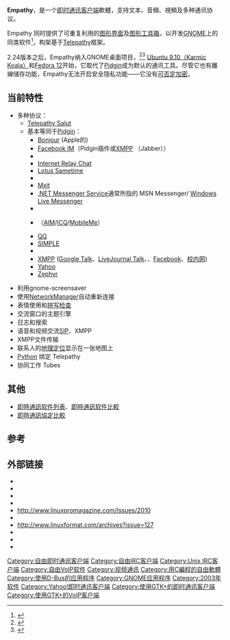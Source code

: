 {{NoteTA|G1=IT|G2=FL}}
{{About|即时通讯-{zh-cn:软件;zh-tw:軟體; zh-hk:軟件;}-|“Empathy”一词的原意|同理心}}
{{Infobox Software
| name                 = Empathy
| logo                 = Hicolor apps scalable empathy.svg
| logo size            = 64px
| screenshot           = Empathy programa mensajeria instantanea.png
| screenshot size      = 200px
| caption              =
| author               = Xavier Claessens
| developer            = Guillaume Desmottes, Xavier Claessens
| programming language = [[C语言|C语言]]
| operating system     = [[跨平台|跨平台]] ([[Linux|Linux]], [[BSD|BSD]], [[Unix|Unix]])
| language             = [[L10n|L10n]]
| genre                = [[即时通讯|即时通讯]]
| license              = [[GNU通用公共许可证|GNU通用公共许可证]]
| website              = {{URL|https://wiki.gnome.org/Apps/Empathy}}
}}

'''Empathy'''，是一个[[即时通讯客户端|即时通讯客户端]]軟體，支持文本、音頻、視頻及多种通讯协议。

Empathy 同时提供了可重复利用的[[图形界面|图形界面]]及[[图形工具箱|图形工具箱]]，以开发[[GNOME|GNOME]]上的同类软件<ref>{{cite news
 | url = http://arstechnica.com/open-source/news/2007/08/empathy-toolkit-simplifies-instant-messaging-integration.ars
 | title = Empathy toolkit simplifies instant messaging integration
 | last = Paul
 | first = Ryan
 | date = 25 August 2007
 | work = [[Ars_Technica|Ars Technica]]
 | accessdate = 20 March 2010
 | archive-date = 2011-06-06
 | archive-url = https://web.archive.org/web/20110606142241/http://arstechnica.com/open-source/news/2007/08/empathy-toolkit-simplifies-instant-messaging-integration.ars
 | dead-url = no
 }}</ref>，构架基于[[Telepathy|Telepathy]]框架。

2.24版本之后，Empathy纳入GNOME桌面项目，<ref>{{cite news
 | url = http://arstechnica.com/open-source/reviews/2009/03/hands-on-gnome-226-brings-incremental-improvement.ars
 | title = Hands-on: GNOME 2.26 brings incremental improvements
 | last = Paul
 | first = Ryan
 | date = 20 March 2009
 | work = [[Ars_Technica|Ars Technica]]
 | accessdate = 20 March 2010
 | archive-date = 2011-06-07
 | archive-url = https://web.archive.org/web/20110607142020/http://arstechnica.com/open-source/reviews/2009/03/hands-on-gnome-226-brings-incremental-improvement.ars
 | dead-url = no
 }}</ref><ref>{{Cite web |url=http://library.gnome.org/misc/release-notes/2.24/ |title=存档副本 |accessdate=2010-07-12 |archive-date=2010-07-15 |archive-url=https://web.archive.org/web/20100715204556/http://library.gnome.org/misc/release-notes/2.24/ |dead-url=yes }}</ref>
[[Ubuntu|Ubuntu 9.10（Karmic Koala）]]和[[Fedora|Fedora 12]]开始，它取代了[[Pidgin|Pidgin]]成为默认的通讯工具。尽管它也有離線储存功能，Empathy无法开启安全隐私功能——它没有[[可否定加密|可否定加密]]。

==当前特性==
* 多种协议：
** [[Telepathy|Telepathy Salut]]
** 基本等同于[[Pidgin|Pidgin]]：
*** [[Bonjour|Bonjour]] (Apple的{{tsl|en|Zero configuration networking||Zeroconf}})
*** [[Facebook|Facebook IM]]（Pidgin插件或[[XMPP|XMPP]] （Jabber））
*** {{tsl|en|Gadu-Gadu|}}
*** [[Internet_Relay_Chat|Internet Relay Chat]]
*** [[IBM_Lotus_Sametime|Lotus Sametime]]
*** {{tsl|en|MySpaceIM|}}
*** [[Mxit|Mxit]]
*** [[.NET_Messenger_Service|.NET Messenger Service]]通常所指的 MSN Messenger/ [[Windows_Live_Messenger|Windows Live Messenger]]
*** {{tsl|en|Novell GroupWise|}}
*** {{tsl|en|OSCAR protocol||OSCAR}}（[[AOL_Instant_Messenger|AIM]]/[[ICQ|ICQ]]/[[MobileMe|MobileMe]]）
*** [[QQ|QQ]]
*** [[SIMPLE|SIMPLE]]
*** {{tsl|en|SILC (protocol)||SILC}}
*** [[XMPP|XMPP]] ([[Google_Talk|Google Talk]]、[[LiveJournal|LiveJournal Talk]]、{{tsl|en|Gizmo5|}}、[[Facebook|Facebook]]、[[校内网|校内网]])
*** [[Yahoo!_Messenger|Yahoo]] 
*** [[Zephyr|Zephyr]]

* 利用gnome-screensaver
* 使用[[NetworkManager|NetworkManager]]自动重新连接
* 表情使用和[[拼写检查|拼写检查]]
* 交流窗口的主题引擎
* 日志和搜索
* 语音和视频交流[[Session_Initiation_Protocol|SIP]]、XMPP
* XMPP文件传输
* 联系人的[[地理定位|地理定位]]显示在一张地图上
* [[Python语言|Python]] 绑定 Telepathy
* 协同工作 Tubes

==其他==
* [[即時通訊软件列表|即時通訊软件列表]]、[[即時通訊软件比較|即時通訊软件比較]]
* [[即時通訊協定比較|即時通訊協定比較]]

{{Portal|自由软件}}

==参考==
{{reflist}}

==外部链接==
* {{official|http://live.gnome.org/Empathy}}
* {{cite news|url=http://arstechnica.com/open-source/news/2007/09/gnome-2-22-planning-empathy-messaging-client-and-toolkit-proposed-for-inclusion.ars|title=GNOME 2.22 planning: Empathy messaging client and toolkit proposed for inclusion|last=Paul|first=Ryan|date=28 September 2007|work=[[Ars_Technica|Ars Technica]]|accessdate=20 March 2010|archive-date=2010-01-16|archive-url=https://web.archive.org/web/20100116095154/http://arstechnica.com/open-source/news/2007/09/gnome-2-22-planning-empathy-messaging-client-and-toolkit-proposed-for-inclusion.ars|dead-url=no}}
* {{cite news|url=http://www.linux-magazine.com/Online/News/Gnome-Desktop-Version-2.24-Released|title=Gnome Desktop Version 2.24 Released|last=Kissling|first=Kristian|date=26 September 2008|work={{tsl|en|Linux Magazine|}}|publisher=[[Linux_New_Media_AG|Linux New Media AG]]|accessdate=20 March 2010|archive-date=2010-12-29|archive-url=https://web.archive.org/web/20101229101947/http://www.linux-magazine.com/Online/News/Gnome-Desktop-Version-2.24-Released|dead-url=yes}}
* {{cite news|url=http://www.linux-magazine.com/Online/News/Ubuntu-9.10-Karmic-Koala-Complete|title=Ubuntu 9.10: Karmic Koala Complete|last=Huber|first=Mathias|date=29 October 2009|work={{tsl|en|Linux Magazine|}}|publisher=[[Linux_New_Media_AG|Linux New Media AG]]|accessdate=20 March 2010|archive-date=2010-09-09|archive-url=https://web.archive.org/web/20100909235150/http://www.linux-magazine.com/Online/News/Ubuntu-9.10-Karmic-Koala-Complete|dead-url=yes}}
* http://www.linuxpromagazine.com/Issues/2010{{Wayback|url=http://www.linuxpromagazine.com/Issues/2010 |date=20100227053555 }}
* {{cite news|url=http://www.linuxjournal.com/content/ubuntu-users-looking-bit-jaunty-today|title=Ubuntu Users Looking a Bit Jaunty Today|last=Ryan|first=Justin|date=23 April 2009|work={{tsl|en|Linux Journal|}}|accessdate=20 March 2010|archive-date=2011-06-07|archive-url=https://web.archive.org/web/20110607183419/http://www.linuxjournal.com/content/ubuntu-users-looking-bit-jaunty-today|dead-url=no}}
* http://www.linuxformat.com/archives?issue=127{{Wayback|url=http://www.linuxformat.com/archives?issue=127 |date=20110721060807 }}
* {{cite news|url=http://www.linux.com/archive/feature/149081|title=New GNOME 2.24 is an incremental improvement|last=LaCroix|first=Jeremy|date=29 September 2008|work=[[Linux.com|Linux.com]]|accessdate=20 March 2010|archive-date=2010-09-24|archive-url=https://web.archive.org/web/20100924150527/http://www.linux.com/archive/feature/149081|dead-url=no}}
* {{cite news|url=http://www.computerworld.com/s/article/print/9142148/Review_3_top_Linux_distros_go_for_different_users|2=|title=Review: 3 top Linux distros go for different users|last=Vaughan-Nichols|first=Steven J.|date=16 December 2009|work=[[Computerworld|Computerworld]]|accessdate=20 March 2010|deadurl=yes|archiveurl=https://web.archive.org/web/20100124143347/http://www.computerworld.com/s/article/print/9142148/Review_3_top_Linux_distros_go_for_different_users|archivedate=2010年1月24日}}
* {{cite news|url=http://www.computerworld.com.au/article/327163/5_open_source_voip_softphones_watch/?fp=4&fpid=19
|title=5 open source VoIP softphones to watch
|last=Gedda|first=Rodney|date=20 November 2009|work=[[Computerworld|Computerworld]]
|accessdate=20 March 2010}}<!-- Based on the GNOME wiki article, contains a bit of information that could be from this Wikipedia article, but probably is not (no Ubuntu mention). -->

{{GNOME}}
{{即時通訊客戶端}}
{{IRC footer}}

[[Category:自由即时通讯客户端|Category:自由即时通讯客户端]]
[[Category:自由IRC客户端|Category:自由IRC客户端]]
[[Category:Unix_IRC客户端|Category:Unix IRC客户端]]
[[Category:自由VoIP软件|Category:自由VoIP软件]]
[[Category:视频通讯|Category:视频通讯]]
[[Category:用C編程的自由軟體|Category:用C編程的自由軟體]]
[[Category:使用D-Bus的应用程序|Category:使用D-Bus的应用程序]]
[[Category:GNOME应用程序|Category:GNOME应用程序]]
[[Category:2003年软件|Category:2003年软件]]
[[Category:Yahoo!即时通讯客户端|Category:Yahoo!即时通讯客户端]]
[[Category:使用GTK+的即时通讯客户端|Category:使用GTK+的即时通讯客户端]]
[[Category:使用GTK+的VoIP客户端|Category:使用GTK+的VoIP客户端]]